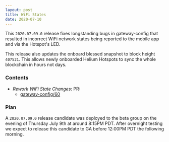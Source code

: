 ```yaml
---
layout: post
title: WiFi States
date: 2020-07-10
---
```


This `2020.07.09.0` release fixes longstanding bugs in gateway-config that resulted in incorrect
WiFi network states being reported to the mobile app and via the Hotspot's LED.

<!--truncate-->

This release also updates the onboard blessed snapshot to block height `407521`. This allows newly
onboarded Helium Hotspots to sync the whole blockchain in hours not days.

### Contents

- _Rework WiFi State Changes_: PR:
  - [gateway-config/60](https://github.com/helium/gateway-config/pull/60)

### Plan

A `2020.07.09.0` release candidate was deployed to the beta group on the evening of Thursday July
9th at around 8:15PM PDT. After overnight testing we expect to release this candidate to GA before
12:00PM PDT the following morning.
